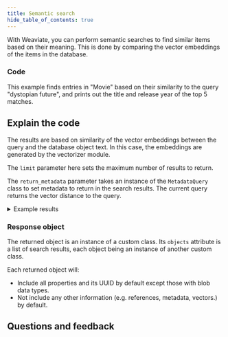```yaml
---
title: Semantic search
hide_table_of_contents: true
---
```



With Weaviate, you can perform semantic searches to find similar items based on their meaning. This is done by comparing the vector embeddings of the items in the database.

### <i class="fa-solid fa-code"></i> Code

This example finds entries in "Movie" based on their similarity to the query "dystopian future", and prints out the title and release year of the top 5 matches.

<FilteredTextBlock
  text={PyCode}
  startMarker="# MetadataSemanticSearch"
  endMarker="# END MetadataSemanticSearch"
  language="py"
/>

## <i class="fa-solid fa-chalkboard"></i> Explain the code

The results are based on similarity of the vector embeddings between the query and the database object text. In this case, the embeddings are generated by the vectorizer module.

The `limit` parameter here sets the maximum number of results to return.

The `return_metadata` parameter takes an instance of the `MetadataQuery` class to set metadata to return in the search results. The current query returns the vector distance to the query.

<details>
  <summary>Example results</summary>

```text
In Time 2011
Distance to query: 0.179

Gattaca 1997
Distance to query: 0.180

I, Robot 2004
Distance to query: 0.182

Mad Max: Fury Road 2015
Distance to query: 0.190

The Maze Runner 2014
Distance to query: 0.193
```

</details>

### <i class="fa-solid fa-chalkboard"></i> Response object

The returned object is an instance of a custom class. Its `objects` attribute is a list of search results, each object being an instance of another custom class.

Each returned object will:
- Include all properties and its UUID by default except those with blob data types.
- Not include any other information (e.g. references, metadata, vectors.) by default.


## Questions and feedback


<DocsFeedback/>
